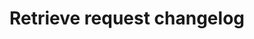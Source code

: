 ---
title: "Retrieve request changelog"
openapi: "GET /api/v2/requests"
sidebarTitle: "Retrieve request changelog"
description: "This endpoint provides a command to retrieve the changelog of requests made, which includes information such as the request ID, timestamp, and status code."
---